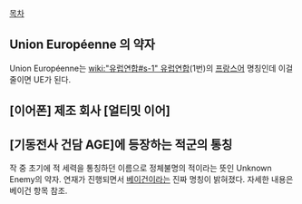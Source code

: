 [[목차]]

== Union Européenne 의 약자 ==
Union Européenne는 [[wiki:"유럽연합#s-1" 유럽연합]](1번)의 [[프랑스어]] 명칭인데 이걸 줄이면 UE가 된다.
== [이어폰] 제조 회사 [얼티밋 이어] ==
== [기동전사 건담 AGE]에 등장하는 적군의 통칭 ==
작 중 초기에 적 세력을 통칭하던 이름으로 정체불명의 적이라는 뜻인 Unknown Enemy의 약자. 연재가 진행되면서 [[베이건]]이라는 진짜 명칭이 밝혀졌다. 자세한 내용은 베이건 항목 참조.
